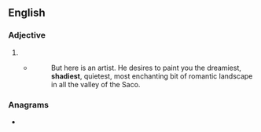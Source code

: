 ==English==

===Adjective===
{{head|en|adjective superlative form}}

# {{en-superlative of|shady}}
#* {{RQ:Melville Moby-Dick|1}}
#*: But here is an artist. He desires to paint you the dreamiest, '''shadiest''', quietest, most enchanting bit of romantic landscape in all the valley of the Saco.

===Anagrams===
* {{anagrams|en|dashiest|shedista}}